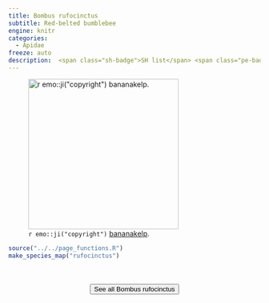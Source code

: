 ```yaml
---
title: Bombus rufocinctus
subtitle: Red-belted bumblebee
engine: knitr
categories:
  - Apidae
freeze: auto
description:  <span class="sh-badge">SH list</span> <span class="pe-badge">PM Evidence</span>
---
```

![`r emo::ji("copyright")` [bananakelp ](https://inaturalist.ca/photos/322807403/).](https://inaturalist-open-data.s3.amazonaws.com/photos/322807403/large.jpg){height=300}





```r
source("../../page_functions.R")
make_species_map("rufocinctus")
```
<br><br>
<center>


<a href="https://inaturalist.ca/observations?place_id=7085&quality_grade=research&subview=map&taxon_id=144011"><button type="button" class="btn btn-secondary">See all Bombus rufocinctus <i class="fa-solid fa-arrow-up-right-from-square"></i> </button></a>
</center>
